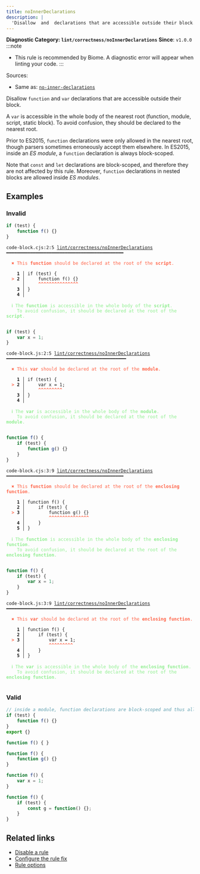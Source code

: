 ```yaml
---
title: noInnerDeclarations
description: |
  'Disallow  and  declarations that are accessible outside their block.'
---
```


**Diagnostic Category: `lint/correctness/noInnerDeclarations`**
<Tabs>
<TabItem label="JavaScript (and super languages)" icon="seti:javascript">
**Since**: `v1.0.0`
:::note
- This rule is recommended by Biome. A diagnostic error will appear when linting your code.
:::

Sources: 
- Same as: <a href="https://eslint.org/docs/latest/rules/no-inner-declarations" target="_blank"><code>no-inner-declarations</code></a>

Disallow `function` and `var` declarations that are accessible outside their block.

A `var` is accessible in the whole body of the nearest root (function, module, script, static block).
To avoid confusion, they should be declared to the nearest root.

Prior to ES2015, `function` declarations were only allowed in the nearest root,
though parsers sometimes erroneously accept them elsewhere.
In ES2015, inside an _ES module_, a `function` declaration is always block-scoped.

Note that `const` and `let` declarations are block-scoped,
and therefore they are not affected by this rule.
Moreover, `function` declarations in nested blocks are allowed inside _ES modules_.

## Examples

### Invalid

```cjs
if (test) {
    function f() {}
}
```

<pre class="language-text"><code class="language-text">code-block.cjs:2:5 <a href="https://biomejs.dev/linter/rules/no-inner-declarations">lint/correctness/noInnerDeclarations</a> ━━━━━━━━━━━━━━━━━━━━━━━━━━━━━━━━━━━━━━━━━━━━<br /><br />  <strong><span style="color: Tomato;">✖</span></strong> <span style="color: Tomato;">This </span><span style="color: Tomato;"><strong>function</strong></span><span style="color: Tomato;"> should be declared at the root of the </span><span style="color: Tomato;"><strong>script</strong></span><span style="color: Tomato;">.</span><br />  <br />    <strong>1 │ </strong>if (test) &#123;<br />  <strong><span style="color: Tomato;">&gt;</span></strong> <strong>2 │ </strong>    function f() &#123;&#125;<br />   <strong>   │ </strong>    <strong><span style="color: Tomato;">^</span></strong><strong><span style="color: Tomato;">^</span></strong><strong><span style="color: Tomato;">^</span></strong><strong><span style="color: Tomato;">^</span></strong><strong><span style="color: Tomato;">^</span></strong><strong><span style="color: Tomato;">^</span></strong><strong><span style="color: Tomato;">^</span></strong><strong><span style="color: Tomato;">^</span></strong><strong><span style="color: Tomato;">^</span></strong><strong><span style="color: Tomato;">^</span></strong><strong><span style="color: Tomato;">^</span></strong><strong><span style="color: Tomato;">^</span></strong><strong><span style="color: Tomato;">^</span></strong><strong><span style="color: Tomato;">^</span></strong><strong><span style="color: Tomato;">^</span></strong><br />    <strong>3 │ </strong>&#125;<br />    <strong>4 │ </strong><br />  <br />  <strong><span style="color: lightgreen;">ℹ</span></strong> <span style="color: lightgreen;">The </span><span style="color: lightgreen;"><strong>function</strong></span><span style="color: lightgreen;"> is accessible in the whole body of the </span><span style="color: lightgreen;"><strong>script</strong></span><span style="color: lightgreen;">.<br /></span>    <span style="color: lightgreen;">To avoid confusion, it should be declared at the root of the </span><span style="color: lightgreen;"><strong>script</strong></span><span style="color: lightgreen;">.</span><br />  <br /></code></pre>

```js
if (test) {
    var x = 1;
}
```

<pre class="language-text"><code class="language-text">code-block.js:2:5 <a href="https://biomejs.dev/linter/rules/no-inner-declarations">lint/correctness/noInnerDeclarations</a> ━━━━━━━━━━━━━━━━━━━━━━━━━━━━━━━━━━━━━━━━━━━━━<br /><br />  <strong><span style="color: Tomato;">✖</span></strong> <span style="color: Tomato;">This </span><span style="color: Tomato;"><strong>var</strong></span><span style="color: Tomato;"> should be declared at the root of the </span><span style="color: Tomato;"><strong>module</strong></span><span style="color: Tomato;">.</span><br />  <br />    <strong>1 │ </strong>if (test) &#123;<br />  <strong><span style="color: Tomato;">&gt;</span></strong> <strong>2 │ </strong>    var x = 1;<br />   <strong>   │ </strong>    <strong><span style="color: Tomato;">^</span></strong><strong><span style="color: Tomato;">^</span></strong><strong><span style="color: Tomato;">^</span></strong><strong><span style="color: Tomato;">^</span></strong><strong><span style="color: Tomato;">^</span></strong><strong><span style="color: Tomato;">^</span></strong><strong><span style="color: Tomato;">^</span></strong><strong><span style="color: Tomato;">^</span></strong><strong><span style="color: Tomato;">^</span></strong><br />    <strong>3 │ </strong>&#125;<br />    <strong>4 │ </strong><br />  <br />  <strong><span style="color: lightgreen;">ℹ</span></strong> <span style="color: lightgreen;">The </span><span style="color: lightgreen;"><strong>var</strong></span><span style="color: lightgreen;"> is accessible in the whole body of the </span><span style="color: lightgreen;"><strong>module</strong></span><span style="color: lightgreen;">.<br /></span>    <span style="color: lightgreen;">To avoid confusion, it should be declared at the root of the </span><span style="color: lightgreen;"><strong>module</strong></span><span style="color: lightgreen;">.</span><br />  <br /></code></pre>

```cjs
function f() {
    if (test) {
        function g() {}
    }
}
```

<pre class="language-text"><code class="language-text">code-block.cjs:3:9 <a href="https://biomejs.dev/linter/rules/no-inner-declarations">lint/correctness/noInnerDeclarations</a> ━━━━━━━━━━━━━━━━━━━━━━━━━━━━━━━━━━━━━━━━━━━━<br /><br />  <strong><span style="color: Tomato;">✖</span></strong> <span style="color: Tomato;">This </span><span style="color: Tomato;"><strong>function</strong></span><span style="color: Tomato;"> should be declared at the root of the </span><span style="color: Tomato;"><strong>enclosing function</strong></span><span style="color: Tomato;">.</span><br />  <br />    <strong>1 │ </strong>function f() &#123;<br />    <strong>2 │ </strong>    if (test) &#123;<br />  <strong><span style="color: Tomato;">&gt;</span></strong> <strong>3 │ </strong>        function g() &#123;&#125;<br />   <strong>   │ </strong>        <strong><span style="color: Tomato;">^</span></strong><strong><span style="color: Tomato;">^</span></strong><strong><span style="color: Tomato;">^</span></strong><strong><span style="color: Tomato;">^</span></strong><strong><span style="color: Tomato;">^</span></strong><strong><span style="color: Tomato;">^</span></strong><strong><span style="color: Tomato;">^</span></strong><strong><span style="color: Tomato;">^</span></strong><strong><span style="color: Tomato;">^</span></strong><strong><span style="color: Tomato;">^</span></strong><strong><span style="color: Tomato;">^</span></strong><strong><span style="color: Tomato;">^</span></strong><strong><span style="color: Tomato;">^</span></strong><strong><span style="color: Tomato;">^</span></strong><strong><span style="color: Tomato;">^</span></strong><br />    <strong>4 │ </strong>    &#125;<br />    <strong>5 │ </strong>&#125;<br />  <br />  <strong><span style="color: lightgreen;">ℹ</span></strong> <span style="color: lightgreen;">The </span><span style="color: lightgreen;"><strong>function</strong></span><span style="color: lightgreen;"> is accessible in the whole body of the </span><span style="color: lightgreen;"><strong>enclosing function</strong></span><span style="color: lightgreen;">.<br /></span>    <span style="color: lightgreen;">To avoid confusion, it should be declared at the root of the </span><span style="color: lightgreen;"><strong>enclosing function</strong></span><span style="color: lightgreen;">.</span><br />  <br /></code></pre>

```js
function f() {
    if (test) {
        var x = 1;
    }
}
```

<pre class="language-text"><code class="language-text">code-block.js:3:9 <a href="https://biomejs.dev/linter/rules/no-inner-declarations">lint/correctness/noInnerDeclarations</a> ━━━━━━━━━━━━━━━━━━━━━━━━━━━━━━━━━━━━━━━━━━━━━<br /><br />  <strong><span style="color: Tomato;">✖</span></strong> <span style="color: Tomato;">This </span><span style="color: Tomato;"><strong>var</strong></span><span style="color: Tomato;"> should be declared at the root of the </span><span style="color: Tomato;"><strong>enclosing function</strong></span><span style="color: Tomato;">.</span><br />  <br />    <strong>1 │ </strong>function f() &#123;<br />    <strong>2 │ </strong>    if (test) &#123;<br />  <strong><span style="color: Tomato;">&gt;</span></strong> <strong>3 │ </strong>        var x = 1;<br />   <strong>   │ </strong>        <strong><span style="color: Tomato;">^</span></strong><strong><span style="color: Tomato;">^</span></strong><strong><span style="color: Tomato;">^</span></strong><strong><span style="color: Tomato;">^</span></strong><strong><span style="color: Tomato;">^</span></strong><strong><span style="color: Tomato;">^</span></strong><strong><span style="color: Tomato;">^</span></strong><strong><span style="color: Tomato;">^</span></strong><strong><span style="color: Tomato;">^</span></strong><br />    <strong>4 │ </strong>    &#125;<br />    <strong>5 │ </strong>&#125;<br />  <br />  <strong><span style="color: lightgreen;">ℹ</span></strong> <span style="color: lightgreen;">The </span><span style="color: lightgreen;"><strong>var</strong></span><span style="color: lightgreen;"> is accessible in the whole body of the </span><span style="color: lightgreen;"><strong>enclosing function</strong></span><span style="color: lightgreen;">.<br /></span>    <span style="color: lightgreen;">To avoid confusion, it should be declared at the root of the </span><span style="color: lightgreen;"><strong>enclosing function</strong></span><span style="color: lightgreen;">.</span><br />  <br /></code></pre>

### Valid

```js
// inside a module, function declarations are block-scoped and thus allowed.
if (test) {
    function f() {}
}
export {}
```

```js
function f() { }
```

```js
function f() {
    function g() {}
}
```

```js
function f() {
    var x = 1;
}
```

```js
function f() {
    if (test) {
        const g = function() {};
    }
}
```

## Related links

- [Disable a rule](/linter/#disable-a-lint-rule)
- [Configure the rule fix](/linter#configure-the-rule-fix)
- [Rule options](/linter/#rule-options)

</TabItem>
</Tabs>

